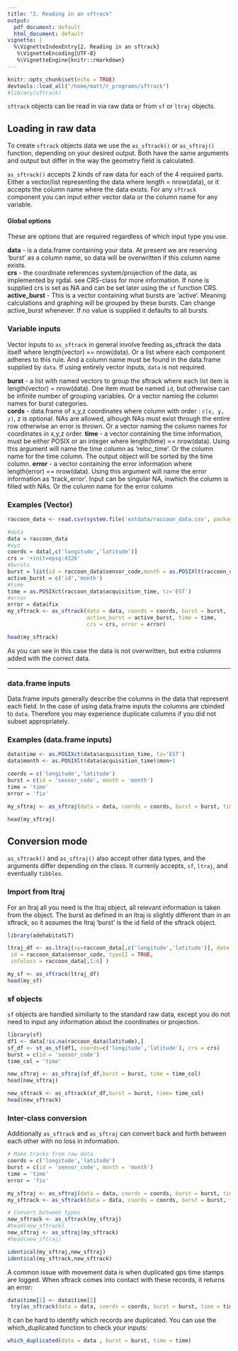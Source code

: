 ```yaml
---
title: "2. Reading in an sftrack"
output:
  pdf_document: default
  html_document: default
vignette: |
  %\VignetteIndexEntry{2. Reading in an sftrack}
   %\VignetteEncoding{UTF-8}
   %\VignetteEngine{knitr::rmarkdown}
---
```

```r
knitr::opts_chunk$set(echo = TRUE)
devtools::load_all("/home/matt/r_programs/sftrack")
#library(sftrack)

```

`sftrack` objects can be read in via raw data or from `sf` or `ltraj` objects.

## Loading in raw data

To create `sftrack` objects data we use the `as_sftrack()` or `as_sftraj()` function, depending on your desired output. Both have the same arguments and output but differ in the way the geometry field is calculated.  

`as_sftrack()` accepts 2 kinds of raw data for each of the 4 required parts. Either a vector/list representing the data where length = nrow(data), or it accepts the column name where the data exists. For any `sftrack` component you can input either vector data or the column name for any variable.

#### Global options
These are options that are required regardless of which input type you use.  

**data** - is a data.frame containing your data. At present we are reserving 'burst' as a column name, so data will be overwritten if this column name exists.  
**crs** - the coordinate references system/projection of the data, as implemented by rgdal. see CRS-class for more information. If none is supplied crs is set as NA and can be set later using the `sf` function CRS.  
**active_burst** - This is a vector containing what bursts are 'active'. Meaning calculations and graphing will be grouped by these bursts. Can change active_burst whenever. If no value is supplied it defaults to all bursts.  

### Variable inputs
Vector inputs to `as_sftrack` in general involve feeding as_sftrack the data itself where length(vector) == nrow(data). Or a list where each component adheres to this rule. And a column name 
must be found in the data.frame supplied by `data`. If using entirely vector inputs, `data` is not required. 

**burst** - a list with named vectors to group the sftrack where each list item is length(vector) = nrow(data). One item must be named `id`, but otherwise can be infinite number of grouping variables. Or a vector naming the column names for burst categories.   
**cords** - data.frame of x,y,z coordinates where column with order : `c(x, y, z)`, z is optional. NAs are allowed, alhough NAs must exist through the entire row otherwise an error is thrown.  Or a vector naming the column names for coordinates in x,y,z order.
**time** - a vector containing the time information, must be either POSIX or an integer where length(time) == nrow(data). Using this argument will name the time column as 'reloc_time'. Or the column name for the time column. The output object will be sorted by the time column.
**error** - a vector containing the error information where length(error) == nrow(data). Using this argument will name the error information as 'track_error'. Input can be singular NA, inwhich the column is filled with NAs. Or the column name for the error column

### Examples (Vector)

```r
raccoon_data <- read.csv(system.file('extdata/raccoon_data.csv', package='sftrack'))

#data
data = raccoon_data
#xyz
coords = data[,c('longitude','latitude')]
crs = '+init=epsg:4326'
#bursts
burst = list(id = raccoon_data$sensor_code,month = as.POSIXlt(raccoon_data$utc_date)$mon+1)
active_burst = c('id','month')
#time
time = as.POSIXct(raccoon_data$acquisition_time, tz='EST')
#error
error = data$fix
my_sftrack <- as_sftrack(data = data, coords = coords, burst = burst, 
                         active_burst = active_burst, time = time, 
                         crs = crs, error = error)

head(my_sftrack)

```

As you can see in this case the data is not overwritten, but extra columns added with the correct data.

-------------

### data.frame inputs  

Data.frame inputs generally describe the columns in the data that represent each field. In the case
of using data.frame inputs the columns are cbinded to `data`. Therefore you may experience duplicate columns if you did not subset appropriately.

### Examples (data.frame inputs)

```r
data$time <- as.POSIXct(data$acquisition_time, tz='EST')
data$month <- as.POSIXlt(data$acquisition_time)$mon+1

coords = c('longitude','latitude')
burst = c(id = 'sensor_code', month = 'month')
time = 'time'
error = 'fix'

my_sftraj <- as_sftraj(data = data, coords = coords, burst = burst, time = time, error = error)

head(my_sftraj)
```

## Conversion mode

`as_sftrack()` and `as_sftraj()` also accept other data types, and the arguments differ depending on the class. It currenly accepts, `sf`, `ltraj`, and eventually `tibbles`. 

### Import from ltraj
For an ltraj all you need is the ltraj object, all relevant information is taken from the object. The burst as defined in an ltraj is slightly different than in an sftrack, so it assumes the ltraj 'burst' is the id field of the sftrack object.

```r
library(adehabitatLT)

ltraj_df <- as.ltraj(xy=raccoon_data[,c('longitude','latitude')], date = as.POSIXct(raccoon_data$acquisition_time),
 id = raccoon_data$sensor_code, typeII = TRUE,
 infolocs = raccoon_data[,1:6] )

my_sf <- as_sftrack(ltraj_df)
head(my_sf)


```

### sf objects
`sf` objects are handled similiarly to the standard raw data, except you do not need to input any information about the coordinates or projection.

```r
library(sf)
df1 <- data[!is.na(raccoon_data$latitude),]
sf_df <- st_as_sf(df1, coords=c('longitude','latitude'), crs = crs)
burst = c(id = 'sensor_code')
time_col = 'time'

new_sftraj <- as_sftraj(sf_df,burst = burst, time = time_col) 
head(new_sftraj)

new_sftrack <- as_sftrack(sf_df,burst = burst, time= time_col) 
head(new_sftrack)

```
### Inter-class conversion
Additionally `as_sftrack` and `as_sftraj` can convert back and forth between each other with no loss in information.

```r
# Make tracks from raw data
coords = c('longitude','latitude')
burst = c(id = 'sensor_code', month = 'month')
time = 'time'
error = 'fix'

my_sftraj <- as_sftraj(data = data, coords = coords, burst = burst, time = time, error = error)
my_sftrack <- as_sftrack(data = data, coords = coords, burst = burst, time = time, error = error)

# Convert between types
new_sftrack <- as_sftrack(my_sftraj)
#head(new_sftrack)
new_sftraj <- as_sftraj(my_sftrack)
#head(new_sftraj)

identical(my_sftraj,new_sftraj)
identical(my_sftrack,new_sftrack)
```

A common issue with movement data is when duplicated gps time stamps are logged.
When sftrack comes into contact with these records, it returns an error:

```r

data$time[1] <- data$time[2]
 try(as_sftrack(data = data, coords = coords, burst = burst, time = time, error = error))

```
It can be hard to identify which records are duplicated. You can use the which_duplicated function to check your inputs:

```r
which_duplicated(data = data , burst = burst, time = time)
```
